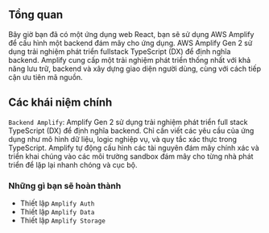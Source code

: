 ## Tổng quan
Bây giờ bạn đã có một ứng dụng web React, 
bạn sẽ sử dụng AWS Amplify để cấu hình một backend đám mây cho ứng dụng. 
AWS Amplify Gen 2 sử dụng trải nghiệm phát triển fullstack TypeScript (DX) để định nghĩa backend.
 Amplify cung cấp một trải nghiệm phát triển thống nhất với khả năng lưu trữ, 
 backend và xây dựng giao diện người dùng, cùng với cách tiếp cận ưu tiên mã nguồn.

## Các khái niệm chính
`Backend Amplify`: Amplify Gen 2 sử dụng trải nghiệm phát triển full stack TypeScript (DX) để định nghĩa backend. 
Chỉ cần viết các yêu cầu của ứng dụng như mô hình dữ liệu, 
logic nghiệp vụ, và quy tắc xác thực trong TypeScript. 
Amplify tự động cấu hình các tài nguyên đám mây chính xác và triển khai chúng vào các môi trường sandbox đám mây cho từng nhà phát triển để lặp lại nhanh chóng và cục bộ.

### Những gì bạn sẽ hoàn thành
- Thiết lập `Amplify Auth`
- Thiết lập `Amplify Data`
- Thiết lập `Amplify Storage`